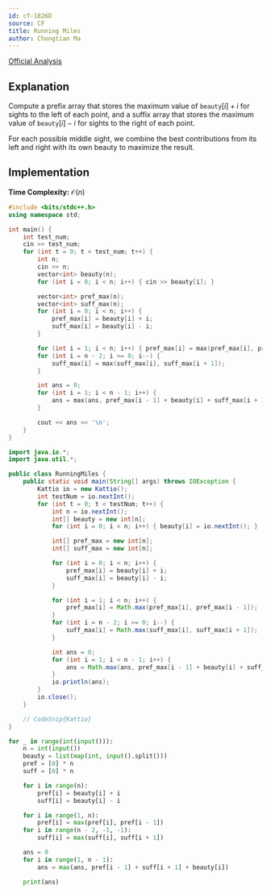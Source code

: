 ```yaml
---
id: cf-1826D
source: CF
title: Running Miles
author: Chongtian Ma
---
```


[Official Analysis](https://codeforces.com/blog/entry/115892)

## Explanation

Compute a prefix array that stores the maximum value of $\texttt{beauty}[i] + i$ for sights to the left of each point,
and a suffix array that stores the maximum value of $\texttt{beauty}[i] - i$ for sights to the right of each point.

For each possible middle sight, we combine the best contributions from its left and right with its own beauty to maximize the result.

## Implementation

**Time Complexity:** $\mathcal{O}(n)$

<LanguageSection>
<CPPSection>

```cpp
#include <bits/stdc++.h>
using namespace std;

int main() {
	int test_num;
	cin >> test_num;
	for (int t = 0; t < test_num; t++) {
		int n;
		cin >> n;
		vector<int> beauty(n);
		for (int i = 0; i < n; i++) { cin >> beauty[i]; }

		vector<int> pref_max(n);
		vector<int> suff_max(n);
		for (int i = 0; i < n; i++) {
			pref_max[i] = beauty[i] + i;
			suff_max[i] = beauty[i] - i;
		}

		for (int i = 1; i < n; i++) { pref_max[i] = max(pref_max[i], pref_max[i - 1]); }
		for (int i = n - 2; i >= 0; i--) {
			suff_max[i] = max(suff_max[i], suff_max[i + 1]);
		}

		int ans = 0;
		for (int i = 1; i < n - 1; i++) {
			ans = max(ans, pref_max[i - 1] + beauty[i] + suff_max[i + 1]);
		}

		cout << ans << '\n';
	}
}
```

</CPPSection>
<JavaSection>

```java
import java.io.*;
import java.util.*;

public class RunningMiles {
	public static void main(String[] args) throws IOException {
		Kattio io = new Kattio();
		int testNum = io.nextInt();
		for (int t = 0; t < testNum; t++) {
			int n = io.nextInt();
			int[] beauty = new int[n];
			for (int i = 0; i < n; i++) { beauty[i] = io.nextInt(); }

			int[] pref_max = new int[n];
			int[] suff_max = new int[n];

			for (int i = 0; i < n; i++) {
				pref_max[i] = beauty[i] + i;
				suff_max[i] = beauty[i] - i;
			}

			for (int i = 1; i < n; i++) {
				pref_max[i] = Math.max(pref_max[i], pref_max[i - 1]);
			}
			for (int i = n - 2; i >= 0; i--) {
				suff_max[i] = Math.max(suff_max[i], suff_max[i + 1]);
			}

			int ans = 0;
			for (int i = 1; i < n - 1; i++) {
				ans = Math.max(ans, pref_max[i - 1] + beauty[i] + suff_max[i + 1]);
			}
			io.println(ans);
		}
		io.close();
	}

	// CodeSnip{Kattio}
}
```

</JavaSection>
<PySection>

```py
for _ in range(int(input())):
	n = int(input())
	beauty = list(map(int, input().split()))
	pref = [0] * n
	suff = [0] * n

	for i in range(n):
		pref[i] = beauty[i] + i
		suff[i] = beauty[i] - i

	for i in range(1, n):
		pref[i] = max(pref[i], pref[i - 1])
	for i in range(n - 2, -1, -1):
		suff[i] = max(suff[i], suff[i + 1])

	ans = 0
	for i in range(1, n - 1):
		ans = max(ans, pref[i - 1] + suff[i + 1] + beauty[i])

	print(ans)
```

</PySection>
</LanguageSection>
